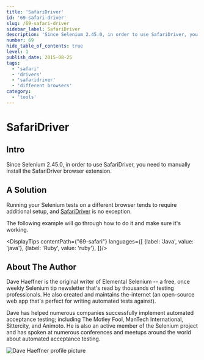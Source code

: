 ```yaml
---
title: 'SafariDriver'
id: '69-safari-driver'
slug: /69-safari-driver
sidebar_label: SafariDriver
description: 'Since Selenium 2.45.0, in order to use SafariDriver, you need to manually install the SafariDriver browser extension.'
number: 69
hide_table_of_contents: true
level: 1
publish_date: 2015-08-25
tags:
  - 'safari'
  - 'drivers'
  - 'safaridriver'
  - 'different browsers'
category:
  - 'tools'
---
```


# SafariDriver

## Intro

Since Selenium 2.45.0, in order to use SafariDriver, you need to manually install the SafariDriver browser extension.

## A Solution

Running your Selenium tests on a different browser tends to require additional setup, and [SafariDriver](https://github.com/SeleniumHQ/selenium/wiki/SafariDriver) is no
exception.

The following example will go through how to do it and make sure it's working.




<DisplayTips contentPath={"69-safari"} languages={[
    {label: 'Java', value: 'java'},
    {label: 'Ruby', value: 'ruby'},
]}/>


## About The Author

Dave Haeffner is the original writer of Elemental Selenium -- a free, once weekly Selenium tip newsletter that's read
by thousands of testing professionals. He also created and maintains the-internet (an open-source web app that's
perfect for writing automated tests against).

Dave has helped numerous companies successfully implement automated acceptance testing; including The Motley Fool,
ManTech International, Sittercity, and Animoto. He is also an active member of the Selenium project and has spoken
at numerous conferences and meetups around the world about automated acceptance testing.

![Dave Haeffner profile picture](/img/authors/dave-haeffner.jpeg#author-img 'a title')

